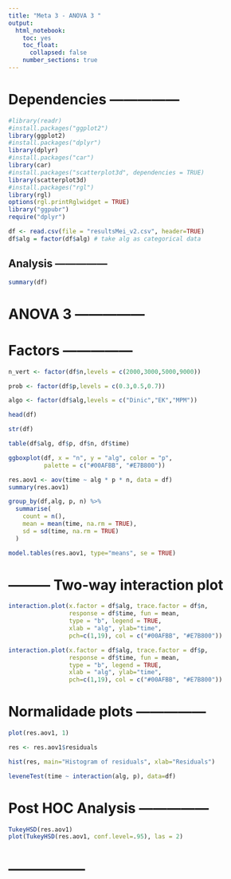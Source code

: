 ```yaml
---
title: "Meta 3 - ANOVA 3 "
output: 
  html_notebook: 
    toc: yes
    toc_float:
      collapsed: false
    number_sections: true
---
```


# Dependencies ---------------

```r
#library(readr)
#install.packages("ggplot2")
library(ggplot2)
#install.packages("dplyr")
library(dplyr)
#install.packages("car")
library(car)
#install.packages("scatterplot3d", dependencies = TRUE)
library(scatterplot3d)
#install.packages("rgl")
library(rgl)
options(rgl.printRglwidget = TRUE)
library("ggpubr")
require("dplyr")
```

```r
df <- read.csv(file = "resultsMei_v2.csv", header=TRUE)
df$alg = factor(df$alg) # take alg as categorical data
```

## Analysis ---------------

```r
summary(df)
```

# ANOVA 3 ---------------

# Factors ---------------

```r
n_vert <- factor(df$n,levels = c(2000,3000,5000,9000))

prob <- factor(df$p,levels = c(0.3,0.5,0.7))

algo <- factor(df$alg,levels = c("Dinic","EK","MPM"))

head(df)

str(df)

table(df$alg, df$p, df$n, df$time)

ggboxplot(df, x = "n", y = "alg", color = "p",
          palette = c("#00AFBB", "#E7B800"))
```


```r
res.aov1 <- aov(time ~ alg * p * n, data = df)
summary(res.aov1)
```


```r
group_by(df,alg, p, n) %>%
  summarise(
    count = n(),
    mean = mean(time, na.rm = TRUE),
    sd = sd(time, na.rm = TRUE)
  )

model.tables(res.aov1, type="means", se = TRUE)

```

# --------- Two-way interaction plot

```r
interaction.plot(x.factor = df$alg, trace.factor = df$n, 
                 response = df$time, fun = mean, 
                 type = "b", legend = TRUE, 
                 xlab = "alg", ylab="time",
                 pch=c(1,19), col = c("#00AFBB", "#E7B800"))

interaction.plot(x.factor = df$alg, trace.factor = df$p, 
                 response = df$time, fun = mean, 
                 type = "b", legend = TRUE, 
                 xlab = "alg", ylab="time",
                 pch=c(1,19), col = c("#00AFBB", "#E7B800"))
```
# Normalidade plots ---------------

```r
plot(res.aov1, 1)

res <- res.aov1$residuals

hist(res, main="Histogram of residuals", xlab="Residuals")

leveneTest(time ~ interaction(alg, p), data=df)
```

# Post HOC Analysis ---------------

```r
TukeyHSD(res.aov1)
plot(TukeyHSD(res.aov1, conf.level=.95), las = 2)
```

# -----------------